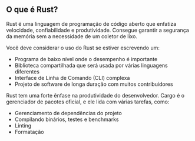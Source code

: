 ## O que é Rust?

Rust é uma linguagem de programação de código aberto que enfatiza velocidade, confiabilidade e produtividade.
Consegue garantir a segurança da memória sem a necessidade de um coletor de lixo.

Você deve considerar o uso do Rust se estiver escrevendo um:
- Programa de baixo nível onde o desempenho é importante
- Biblioteca compartilhada que será usada por várias linguagens diferentes
- Interface de Linha de Comando (CLI) complexa
- Projeto de software de longa duração com muitos contribuidores

Rust tem uma forte ênfase na produtividade do desenvolvedor.
Cargo é o gerenciador de pacotes oficial,
e ele lida com várias tarefas, como:
- Gerenciamento de dependências do projeto
- Compilando binários, testes e benchmarks
- Linting
- Formatação
